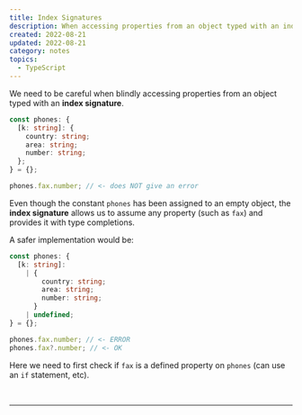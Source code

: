 ```yaml
---
title: Index Signatures
description: When accessing properties from an object typed with an index signature, we need to be careful as the index signature allows us to assume any property and provides it with type completions, even if the constant phones has been assigned to an empty object. A safer implementation would be to first check if the property is a defined property on the object by using an if statement or the optional chaining operator.
created: 2022-08-21
updated: 2022-08-21
category: notes
topics:
  - TypeScript
---
```


We need to be careful when blindly accessing properties from an object typed with an **index signature**.

```ts {9}
const phones: {
  [k: string]: {
    country: string;
    area: string;
    number: string;
  };
} = {};

phones.fax.number; // <- does NOT give an error
```

Even though the constant `phones` has been assigned to an empty object, the **index signature** allows us to assume any property (such as `fax`) and provides it with type completions.

A safer implementation would be:

```ts {8}
const phones: {
  [k: string]:
    | {
        country: string;
        area: string;
        number: string;
      }
    | undefined;
} = {};

phones.fax.number; // <- ERROR
phones.fax?.number; // <- OK
```

Here we need to first check if `fax` is a defined property on `phones` (can use an `if` statement, etc).

<br />

<TSFundamentalsCourse />

---

<LastUpdated updated={updated} />
